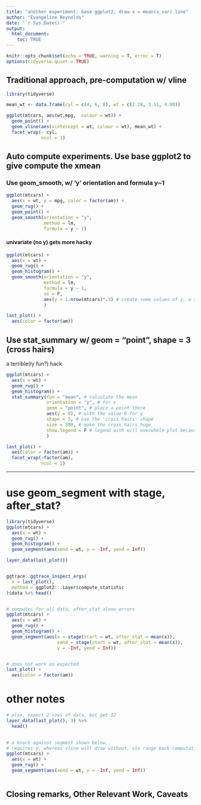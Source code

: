```yaml
---
title: "another experiment: base ggplot2, draw x = mean(x_var) line"
author: "Evangeline Reynolds"
date: "`r Sys.Date()`"
output: 
  html_document:
    toc: TRUE
---
```


```r
knitr::opts_chunk$set(echo = TRUE, warning = T, error = T)
options(tidyverse.quiet = TRUE)
```



## Traditional approach, pre-computation w/ vline

```r
library(tidyverse)
```

```r
mean_wt <- data.frame(cyl = c(4, 6, 8), wt = c(2.28, 3.11, 4.00))

ggplot(mtcars, aes(wt,mpg,  colour = wt)) +
  geom_point() +
  geom_vline(aes(xintercept = wt, colour = wt), mean_wt) +
  facet_wrap(~ cyl,
             ncol = 1)
```


## Auto compute experiments.  Use base ggplot2 to give compute the xmean

### Use geom_smooth, w/ 'y' orientation and formula y~1

```r
ggplot(mtcars) + 
  aes(x = wt, y = mpg, color = factor(am)) + 
  geom_rug() + 
  geom_point() + 
  geom_smooth(orientation = "y", 
              method = lm,
              formula = y ~ 1)
```

#### univariate (no y) gets more hacky

```r
ggplot(mtcars) + 
  aes(x = wt) + 
  geom_rug() + 
  geom_histogram() +
  geom_smooth(orientation = "y", 
              method = lm, 
              formula = y ~ 1,
              se = F,
              aes(y = 1:nrow(mtcars)*.3) # create some values of y, w same length x to 
              )

last_plot() + 
  aes(color = factor(am))
```


## Use stat_summary w/ geom = "point", shape = 3 (cross hairs)

a terrible(ly fun?) hack

```r
ggplot(mtcars) + 
  aes(x = wt) +
  geom_rug() + 
  geom_histogram() +
  stat_summary(fun = "mean", # calculate the mean
               orientation = "y", # for x
               geom = "point", # place a point there
               aes(y = 0), # with the value 0 for y
               shape = 3, # use the 'cross hairs' shape
               size = 300, # make the cross hairs huge
               show.legend = F # legend with will overwhelm plot because of size
               ) 

last_plot() +
  aes(color = factor(am)) + 
  facet_wrap(~factor(am),
             ncol = 1) 
```

---


# use geom_segment with stage, after_stat?

```r
library(tidyverse)
ggplot(mtcars) + 
  aes(x = wt) +
  geom_rug() + 
  geom_histogram() + 
  geom_segment(aes(xend = wt, y = -Inf, yend = Inf))

layer_data(last_plot())


ggtrace::ggtrace_inspect_args(
  x = last_plot(),
  method = ggplot2:::Layer$compute_statistic
)$data %>% head()


# computes for all data, after_stat alone errors
ggplot(mtcars) + 
  aes(x = wt) +
  geom_rug() + 
  geom_histogram() + 
  geom_segment(aes(x = stage(start = wt, after_stat = mean(x)),
                   xend = stage(start = wt, after_stat = mean(x)),
                   y = -Inf, yend = Inf))


# does not work as expected
last_plot() + 
  aes(color = factor(am))
```

# other notes



```r
# also, expect 2 rows of data, but get 32
layer_data(last_plot(), 3) %>%
  head()
  

# a knock against segment shown below..
# requires y, whereas vline will draw without, via range back computation
ggplot(mtcars) + 
  aes(x = wt) +
  geom_rug() + 
  geom_segment(aes(xend = wt, y = -Inf, yend = Inf))



```

## Closing remarks, Other Relevant Work, Caveats
